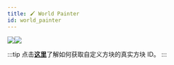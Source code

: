 ```yaml
---
title: 🖌️ World Painter
id: world_painter
---
```


![](/img/worldpainter_1.jpg)![](/img/worldpainter_2.png)

:::tip
点击[**这里**](../reference/commands.mdx#get-block-internal-id)了解如何获取自定义方块的真实方块 ID。
:::